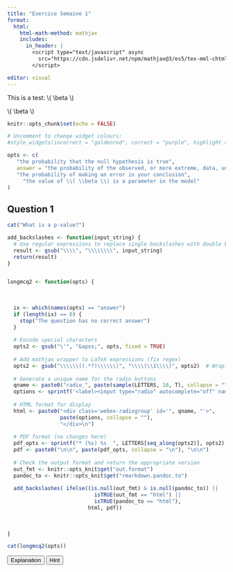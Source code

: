 ```yaml
---
title: "Exercice Semaine 1"
format:
  html:
    html-math-method: mathjax
    includes:
      in_header: |
        <script type="text/javascript" async
          src="https://cdn.jsdelivr.net/npm/mathjax@3/es5/tex-mml-chtml.js">
        </script>

editor: visual
---
```


<p>This is a test: \\( \\beta \\)</p>

\\( \\beta \\)


```r
knitr::opts_chunk$set(echo = FALSE)

# Uncomment to change widget colours:
#style_widgets(incorrect = "goldenrod", correct = "purple", highlight = "firebrick")
```




```r
opts <- c(
   "the probability that the null hypothesis is true",
   answer = "the probability of the observed, or more extreme, data, under the assumption that the null-hypothesis is true",
   "the probability of making an error in your conclusion",
     "the value of \\( \\beta \\) is a parameter in the model" 
)
```

## Question 1

::: {.webex-check}


```r
cat("What is a p-value?")
```

```r

add_backslashes <- function(input_string) {
  # Use regular expressions to replace single backslashes with double backslashes
  result <- gsub("\\\\", "\\\\\\\\", input_string)
  return(result)
}


longmcq2 <- function(opts) {
  
  
  
  ix <- which(names(opts) == "answer")
  if (length(ix) == 0) {
    stop("The question has no correct answer")
  }
  
  # Encode special characters
  opts2 <- gsub("\'", "&apos;", opts, fixed = TRUE)
  
  # Add mathjax wrapper to LaTeX expressions (fix regex)
  opts2 <- gsub("\\\\\\((.*?)\\\\\\)", "\\\\(\\1\\\\)", opts2)  # Wrap LaTeX expressions correctly
  
  # Generate a unique name for the radio buttons
  qname <- paste0("radio_", paste(sample(LETTERS, 10, T), collapse = ""))
  options <- sprintf('<label><input type="radio" autocomplete="off" name="%s" value="%s"></input> <span>%s</span></label>', qname, names(opts), opts2)
  
  # HTML format for display
  html <- paste0("<div class='webex-radiogroup' id='", qname, "'>",
                 paste(options, collapse = ""),
                 "</div>\n")
  
  # PDF format (no changes here)
  pdf_opts <- sprintf("* (%s) %s  ", LETTERS[seq_along(opts2)], opts2)
  pdf <- paste0("\n\n", paste(pdf_opts, collapse = "\n"), "\n\n")
  
  # Check the output format and return the appropriate version
  out_fmt <- knitr::opts_knit$get("out.format")
  pandoc_to <- knitr::opts_knit$get("rmarkdown.pandoc.to")
  
  add_backslashes( ifelse((is.null(out_fmt) & is.null(pandoc_to)) ||
                            isTRUE(out_fmt == "html") ||
                            isTRUE(pandoc_to == "html"),
                          html, pdf))
  
  
 
}

```




```r
cat(longmcq2(opts))
```

:::


<!-- Button for Explanation -->
<button onclick="toggleAlert('The p-value is the probability of observing the data or something more extreme, given that the null hypothesis is true. For example, \\( \\beta \\) is a random variable.', 'explanation')">
  Explanation
</button>

<!-- Button for Hint -->
<button onclick="toggleAlert('Consider how changes in the test statistic relate to the p-value, which depends on the sample data.', 'hint')">
  Hint
</button>

<!-- Alert Box -->
<div id="myAlert" class="alert alert-info" style="display: none;">
  <strong id="alertType"></strong>: <span id="alertMessage"></span>
</div>




<!-- JavaScript -->
<script type="text/javascript">
function toggleAlert(message, type) {
  var alertBox = document.getElementById("myAlert");
  var alertMessage = document.getElementById("alertMessage");
  var alertType = document.getElementById("alertType");

  // Check if the alert box is currently visible
  if (alertBox.style.display === "block") {
    // Hide the alert box if it's already visible
    alertBox.style.display = "none";
  } else {
    // Otherwise, show the alert box and set the message and type
    alertMessage.innerHTML = message;
    alertType.innerHTML = (type === 'hint') ? 'Hint' : 'Explanation'; // Change title based on type

    // Change style based on type (yellow for hint, green for explanation)
    alertBox.style.backgroundColor = (type === 'hint') ? '#FFFF7F' : '#C0EDC2';  // Yellow for hint, green for explanation
    alertBox.style.display = "block";  // Show the alert

    MathJax.typesetPromise([alertMessage]);  // Re-render math with MathJax v3
  }
}
</script>

<!-- CSS for Styling -->
<style>
/* Custom styles for the alert box */
.alert {
  padding: 15px;
  color: black;
  margin-bottom: 15px;
  border-radius: 20px;
  font-size: 16px;
}
</style>



<!-- CSS for Styling -->
<style>
/* Custom styles for the alert box */
.alert {
  padding: 15px;
  background-color: #C0EDC2; 
  color: black;
  margin-bottom: 15px;
  border-radius: 20px;
}
</style>

<!-- MathJax for Rendering Math -->
<script type="text/javascript" async
  src="https://cdnjs.cloudflare.com/ajax/libs/mathjax/3.2.2/es5/tex-mml-chtml.js">
</script>

